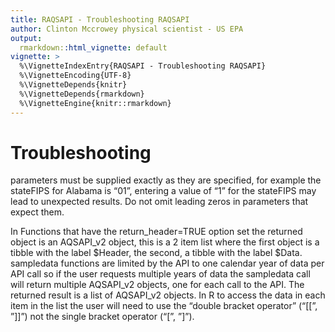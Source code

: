 ```yaml
---
title: RAQSAPI - Troubleshooting RAQSAPI
author: Clinton Mccrowey physical scientist - US EPA
output:
  rmarkdown::html_vignette: default
vignette: >
  %\VignetteIndexEntry{RAQSAPI - Troubleshooting RAQSAPI}
  %\VignetteEncoding{UTF-8}
  %\VignetteDepends{knitr}
  %\VignetteDepends{rmarkdown}
  %\VignetteEngine{knitr::rmarkdown}
---
```


# Troubleshooting

parameters must be supplied exactly as they are specified, for example the
stateFIPS for Alabama is "01", entering a value of "1" for the stateFIPS
may lead to unexpected results. Do not omit leading zeros in parameters that
expect them.

In Functions that have the return_header=TRUE option set the returned object is
an AQSAPI_v2 object, this is a 2 item list where the first object is a tibble
with the label \$Header, the second, a tibble with the label \$Data. sampledata
functions are limited by the API to one calendar year of data per API call so if
the user requests multiple years of data the sampledata call will return multiple
AQSAPI_v2 objects, one for each call to the API. The returned result is a list
of AQSAPI_v2 objects. In R to access the data in each item in the list the user
will need to use the "double bracket operator" ("[[", "]]") not the single
bracket operator ("[", "]").
